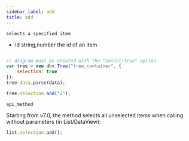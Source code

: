 ```yaml
---
sidebar_label: add
title: add
---
```



          


<Short>

	selects a specified item


</Short>



- id		string,number		the id of an item



~~~js

// diagram must be created with the "select:true" option
var tree = new dhx.Tree("tree_container", {
    selection: true
});
tree.data.parse(data);

tree.selection.add("2");


~~~
	api_method

<Descr>

Starting from v7.0, the method selects all unselected items when calling without parameters (in List/DataView):

~~~js
list.selection.add();
~~~


</Descr>

